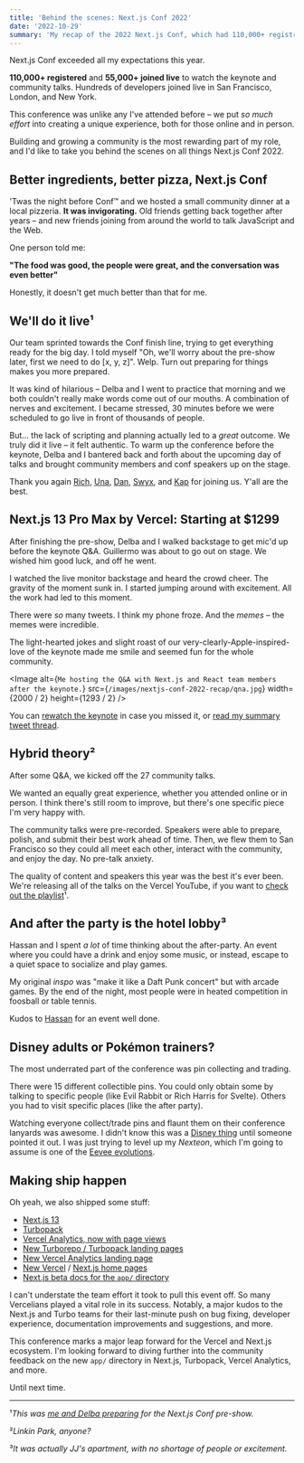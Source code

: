 ```yaml
---
title: 'Behind the scenes: Next.js Conf 2022'
date: '2022-10-29'
summary: 'My recap of the 2022 Next.js Conf, which had 110,000+ registrants and 55,000+ developers joining live.'
---
```


Next.js Conf exceeded all my expectations this year.

**110,000+ registered** and **55,000+ joined live** to watch the keynote and community talks. Hundreds of developers joined live in San Francisco, London, and New York.

This conference was unlike any I've attended before – we put _so much effort_ into creating a unique experience, both for those online and in person.

Building and growing a community is the most rewarding part of my role, and I'd like to take you behind the scenes on all things Next.js Conf 2022.

<StaticTweet id="1584969722189484032" />

## Better ingredients, better pizza, Next.js Conf

'Twas the night before Conf™️ and we hosted a small community dinner at a local pizzeria. **It was invigorating.** Old friends getting back together after years – and new friends joining from around the world to talk JavaScript and the Web.

<StaticTweet id="1585755520543039488" />

One person told me:

**"The food was good, the people were great, and the conversation was even better"**

Honestly, it doesn't get much better than that for me.

## We'll do it live¹

Our team sprinted towards the Conf finish line, trying to get everything ready for the big day. I told myself "Oh, we'll worry about the pre-show later, first we need to do [x, y, z]". Welp. Turn out preparing for things makes you more prepared.

It was kind of hilarious – Delba and I went to practice that morning and we both couldn't really make words come out of our mouths. A combination of nerves and excitement. I became stressed, 30 minutes before we were scheduled to go live in front of thousands of people.

But... the lack of scripting and planning actually led to a _great_ outcome. We truly did it live – it felt authentic. To warm up the conference before the keynote, Delba and I bantered back and forth about the upcoming day of talks and brought community members and conf speakers up on the stage.

<StaticTweet id="1584956560832614400" />

Thank you again [Rich](https://twitter.com/Rich_Harris), [Una](https://twitter.com/Una), [Dan](https://twitter.com/dan_abramov), [Swyx](https://twitter.com/swyx), and [Kap](https://twitter.com/kapehe_ok) for joining us. Y'all are the best.

## Next.js 13 Pro Max by Vercel: Starting at $1299

After finishing the pre-show, Delba and I walked backstage to get mic'd up before the keynote Q&A. Guillermo was about to go out on stage. We wished him good luck, and off he went.

I watched the live monitor backstage and heard the crowd cheer. The gravity of the moment sunk in. I started jumping around with excitement. All the work had led to this moment.

There were _so_ many tweets. I think my phone froze. And the _memes_ – the memes were incredible.

<StaticTweet id="1584974847306002432" />

The light-hearted jokes and slight roast of our very-clearly-Apple-inspired-love of the keynote made me smile and seemed fun for the whole community.

<Image
  alt={`Me hosting the Q&A with Next.js and React team members after the keynote.`}
  src={`/images/nextjs-conf-2022-recap/qna.jpg`}
  width={2000 / 2}
  height={1293 / 2}
/>

You can [rewatch the keynote](https://www.youtube.com/watch?v=NiknNI_0J48) in case you missed it, or [read my summary tweet thread](https://twitter.com/vmprmyth/status/1585349567410626560).

## Hybrid theory²

After some Q&A, we kicked off the 27 community talks.

We wanted an equally great experience, whether you attended online or in person. I think there's still room to improve, but there's one specific piece I'm very happy with.

The community talks were pre-recorded. Speakers were able to prepare, polish, and submit their best work ahead of time. Then, we flew them to San Francisco so they could all meet each other, interact with the community, and enjoy the day. No pre-talk anxiety.

The quality of content and speakers this year was the best it's ever been. We're releasing all of the talks on the Vercel YouTube, if you want to [check out the playlist](https://www.youtube.com/playlist?list=PLBnKlKpPeagll1CCK08EvjqgCq0C_dXZq&)¹.

## And after the party is the hotel lobby³

Hassan and I spent _a lot_ of time thinking about the after-party. An event where you could have a drink and enjoy some music, or instead, escape to a quiet space to socialize and play games.

<StaticTweet id="1585134730017935360" />

My original _inspo_ was "make it like a Daft Punk concert" but with arcade games. By the end of the night, most people were in heated competition in foosball or table tennis.

Kudos to [Hassan](https://twitter.com/nutlope) for an event well done.

## Disney adults or Pokémon trainers?

The most underrated part of the conference was pin collecting and trading.

There were 15 different collectible pins. You could only obtain some by talking to specific people (like Evil Rabbit or Rich Harris for Svelte). Others you had to visit specific places (like the after party).

<StaticTweet id="1585015842659786752" />

Watching everyone collect/trade pins and flaunt them on their conference lanyards was awesome. I didn't know this was a [Disney thing](https://www.shopdisney.com/toys-collectibles/collectibles/pins/) until someone pointed it out. I was just trying to level up my _Nexteon_, which I'm going to assume is one of the [Eevee evolutions](<https://bulbapedia.bulbagarden.net/wiki/Eevee_(Pok%C3%A9mon)>).

## Making ship happen

Oh yeah, we also shipped some stuff:

- [Next.js 13](http://nextjs.org/13)
- [Turbopack](https://vercel.com/blog/turbopack)
- [Vercel Analytics, now with page views](https://vercel.com/blog/vercel-acquires-splitbee)
- [New Turborepo / Turbopack landing pages](https://turbo.build/)
- [New Vercel Analytics landing page](https://vercel.com/analytics)
- [New Vercel](https://vercel.com/home) / [Next.js home pages](http://nextjs.org/)
- [Next.js beta docs for the `app/` directory](https://beta.nextjs.org/docs)

I can't understate the team effort it took to pull this event off. So many Vercelians played a vital role in its success. Notably, a major kudos to the Next.js and Turbo teams for their last-minute push on bug fixing, developer experience, documentation improvements and suggestions, and more.

This conference marks a major leap forward for the Vercel and Next.js ecosystem. I'm looking forward to diving further into the community feedback on the new `app/` directory in Next.js, Turbopack, Vercel Analytics, and more.

Until next time.

---

¹*This was [me and Delba preparing](https://www.youtube.com/watch?v=vu2NK5REvWM) for the Next.js Conf pre-show.*

²*Linkin Park, anyone?*

³*It was actually JJ's apartment, with no shortage of people or excitement.*
